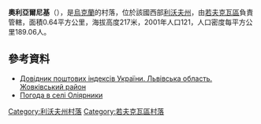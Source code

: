 {{coord|50|12|39|N|23|49|45|E|scale:100000|display=title}}

'''奧利亞爾尼基'''（{{lang-uk|Оліярники}}），是[[烏克蘭|烏克蘭]]的村落，位於該國西部[[利沃夫州|利沃夫州]]，由[[若夫克瓦區|若夫克瓦區]]負責管轄，面積0.64平方公里，海拔高度217米，2001年人口121，人口密度每平方公里189.06人。

==參考資料==
*[http://www.uaidx.com/13/280/index Довідник поштових індексів України. Львівська область. Жовківський район]{{Wayback|url=http://www.uaidx.com/13/280/index |date=20161003171007 }}
* [http://weather.in.ua/ua/l'vovskaja/18929 Погода в селі Оліярники] {{Wayback|url=http://weather.in.ua/ua/l'vovskaja/18929 |date=20200813003021 }}

{{DEFAULTSORT:Оліярники}}
[[Category:利沃夫州村落|Category:利沃夫州村落]]
[[Category:若夫克瓦區村落|Category:若夫克瓦區村落]]


{{Lviv-geo-stub}}